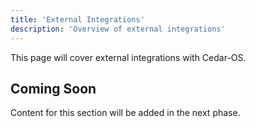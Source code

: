 ```yaml
---
title: 'External Integrations'
description: 'Overview of external integrations'
---
```


This page will cover external integrations with Cedar-OS.

## Coming Soon

Content for this section will be added in the next phase.
